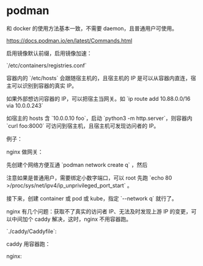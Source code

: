 = podman =

和 docker 的使用方法基本一致，不需要 daemon，且普通用户可使用。

https://docs.podman.io/en/latest/Commands.html

启用镜像默认前缀，启用镜像加速：

`/etc/containers/registries.conf`

{{{toml
unqualified-search-registries = ["docker.io"]
[[registry]]
prefix = "docker.io"
location = "lwdakpha.mirror.aliyuncs.com"
# https://cr.console.aliyun.com/cn-shanghai/instances/mirrors
}}}

容器内的 `/etc/hosts` 会跟随宿主机的，且宿主机的 IP 是可以从容器内直连，宿主可以识别到容器的真实 IP。

如果外部想访问容器的 IP，可以把宿主当网关。如 `ip route add 10.88.0.0/16 via 10.0.0.243`

如宿主的 hosts 含 `10.0.0.10 foo`，启动 `python3 -m http.server`，则容器内 `curl foo:8000` 可访问到宿主机，且宿主机可发现访问者的 IP。

例子：
{{{sh
podman run --name ss -e PASSWORD=x*** -e METHOD=aes-256-gcm -p 127.1.1.1:58388:8388 -d shadowsocks/shadowsocks-libev
#
# ...
podman container start ss
}}}

nginx 做网关：

先创建个网络方便互通 `podman network create q` ，然后

{{{sh
podman run \
-v /etc/localtime:/etc/localtime:ro \
-v ./conf.d:/etc/nginx/conf.d \
-v ./.lego/certificates:/certificates \
-v ./log:/var/log/nginx \
-v ./html:/html \
-p 80:80 \
-p 443:443 \
--network q \
--name nginx \
nginx:alpine

# podman start nginx
}}}

注意如果是普通用户，需要绑定小数字端口，可以 root 先跑 `echo 80 >/proc/sys/net/ipv4/ip_unprivileged_port_start` 。

接下来，创建 container 或 pod 或 kube，指定 `--network q` 就行了。

nginx 有几个问题：获取不了真实的访问者 IP、无法及时发现上游 IP 的变更，可以中间加个 caddy 解决，这时，nginx 不用容器跑。

`./caddy/Caddyfile`:
{{{txt
http://adminer.*.* {
        reverse_proxy adminer:8080
}

http://whoami.*.* {
        reverse_proxy {
                to whoami-pod-0
                to whoami-pod-1
        }
}

:80 {
        reverse_proxy {
                to {labels.2}:80
        }
}
}}}

caddy 用容器跑：

{{{sh
podman run -d --network q \
-v ./caddy:/etc/caddy \
--name caddy \
-p 127.255.255.254:58888:80 \
caddy
}}}

nginx:
{{{txt
server {
        listen 80 default_server;
        return 301 https://$host$request_uri;
}

server {
        listen 443 ssl http2 default_server;

        if ( $host !~ ^(.+)\.tyio\.net$ ) {
                return 403;
        }

        root /html/$1;

        autoindex on;
        autoindex_exact_size off;
        autoindex_localtime on;
}

server {
    server_name tyio.net;
        root /html/www;
}

upstream caddy {
    server 127.255.255.254:58888;
    keepalive 64;
}

server {
    server_name
        adminer.tyio.net
        whoami.tyio.net
        ...
        ;
        listen 443 ssl http2;

    location / {
                proxy_pass http://caddy;
    }
}
}}}
